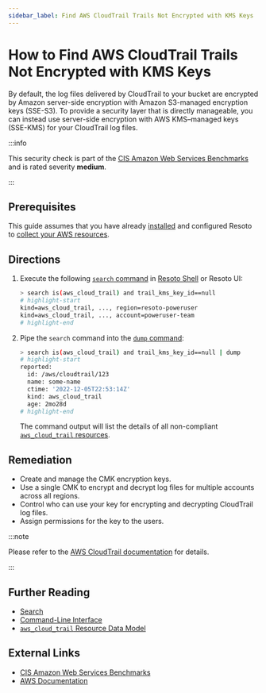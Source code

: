 ```yaml
---
sidebar_label: Find AWS CloudTrail Trails Not Encrypted with KMS Keys
---
```


# How to Find AWS CloudTrail Trails Not Encrypted with KMS Keys

By default, the log files delivered by CloudTrail to your bucket are encrypted by Amazon server-side encryption with Amazon S3-managed encryption keys (SSE-S3). To provide a security layer that is directly manageable, you can instead use server-side encryption with AWS KMS–managed keys (SSE-KMS) for your CloudTrail log files.

:::info

This security check is part of the [CIS Amazon Web Services Benchmarks](https://cisecurity.org/benchmark/amazon_web_services) and is rated severity **medium**.

:::

## Prerequisites

This guide assumes that you have already [installed](../../../getting-started/install-resoto/index.mdx) and configured Resoto to [collect your AWS resources](../../../how-to-guides/data-sources/collect-aws-resource-data.mdx).

## Directions

1. Execute the following [`search` command](../../../reference/cli/search.mdx) in [Resoto Shell](../../../reference/components/shell.mdx) or Resoto UI:

   ```bash
   > search is(aws_cloud_trail) and trail_kms_key_id==null
   # highlight-start
   ​kind=aws_cloud_trail, ..., region=resoto-poweruser
   ​kind=aws_cloud_trail, ..., account=poweruser-team
   # highlight-end
   ```

2. Pipe the `search` command into the [`dump` command](../../../reference/cli/dump.mdx):

   ```bash
   > search is(aws_cloud_trail) and trail_kms_key_id==null | dump
   # highlight-start
   ​reported:
   ​  id: /aws/cloudtrail/123
   ​  name: some-name
   ​  ctime: '2022-12-05T22:53:14Z'
   ​  kind: aws_cloud_trail
   ​  age: 2mo28d
   # highlight-end
   ```

   The command output will list the details of all non-compliant [`aws_cloud_trail` resources](../../../reference/unified-data-model/aws.mdx#aws_cloud_trail).

## Remediation

- Create and manage the CMK encryption keys.
- Use a single CMK to encrypt and decrypt log files for multiple accounts across all regions.
- Control who can use your key for encrypting and decrypting CloudTrail log files.
- Assign permissions for the key to the users.

:::note

Please refer to the [AWS CloudTrail documentation](https://docs.aws.amazon.com/awscloudtrail/latest/userguide/encrypting-cloudtrail-log-files-with-aws-kms.html) for details.

:::

## Further Reading

- [Search](../../../reference/search/index.mdx)
- [Command-Line Interface](../../../reference/cli/index.mdx)
- [`aws_cloud_trail` Resource Data Model](../../../reference/unified-data-model/aws.mdx#aws_cloud_trail)

## External Links

- [CIS Amazon Web Services Benchmarks](https://cisecurity.org/benchmark/amazon_web_services)
- [AWS Documentation](https://docs.aws.amazon.com/awscloudtrail/latest/userguide/encrypting-cloudtrail-log-files-with-aws-kms.html)
